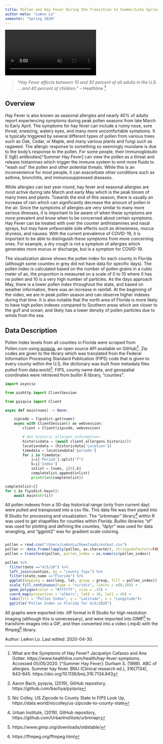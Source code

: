 ```yaml
---
title: Pollen and Hay Fever During the Transition to Summer/Late Spring
author-meta: "LeAnn Lo"
semester: "Spring 2020"
---
```


<!-- VIDEO ON LOOP: see styles.css for formatting -->
<div class="video-wrapper">
  <video id = "scaledvideo" controls preload = "true" autoplay loop muted>
    <source src= "https://drdavis.space/teaching/ds/sdd/media/2020/05/project_leanlow.mp4" type = "video/mp4" >
  </video>
</div>

> *"Hay Fever affects between 10 and 30 percent of all adults in the U.S.
...
and 40 percent of children."* -- Healthline [^healthline]

## Overview
Hay Fever is also known as seasonal allergies and nearly 40% of adults report experiencing symptoms during peak pollen seasons from late March to Early April.
The symptoms for hay fever can include a runny nose, sore throat, sneezing, watery eyes, and many more uncomfortable symptoms.
It is typically triggered by several different types of pollen from various trees such as Oak, Cedar, or Maple, and many various plants and fungi such as ragweed.
The allergic response to something so seemingly mundane is due to the body's response to the pollen.
For some people, their Immunoglobulin E (IgE) antibodies[^Summer Hay Fever] can view the pollen as a threat and release histamines which trigger the immune system to emit more fluids to "wash out" the pollen and other potential threats.
While this is an inconvenience for most people, it can exacerbate other conditions such as asthma, bronchitis, and immunosuppressed diseases.
 

While allergies can last year-round, hay fever and seasonal allergies are most active during late March and early May which is the peak bloom of many trees and plants.
Towards the end of this season, there is usually an increase of rain which can significantly decrease the amount of pollen in the air.
Since the symptoms of allergies are very similar to many more serious illnesses, it is important to be aware of when these symptoms are more prevalent and know when to be concerned about certain symptoms.
Hay Fever can be treated with over the counter antihistamines and nasal sprays, but may have unfavorable side effects such as drowsiness, mucus dryness, and nausea.
With the current prevalence of COVID-19, it is important to be able to distinguish these symptoms from more concerning ones.
For example, a dry cough is not a symptom of allergies which generates more mucus or discharge, but is a symptom for COVID-19.


The visualization above shows the pollen index for each county in Florida (although some counties in grey did not have data for specific days).
The pollen index is calculated based on the number of pollen grains in a cubic meter of air, the proportion is measured on a scale of 0 to 10 where 0 has no pollen and 10 is a very high number of particles.
As the days approach May, there is a lower pollen index throughout the state, and based on weather information, there was an increase in rainfall.
At the beginning of the video, we are in peak pollen season and can observe higher indexes during that time.
It is also notable that the north area of Florida is more likely to have high pollen indexes compared to Southern areas which are closer to the gulf and ocean, and likely has a lower density of pollen particles due to winds from the sea.


## Data Description
Pollen Index levels from all counties in Florida were scraped from Pollen.com using [pyiqvia](https://github.com/bachya/pyiqvia), an open source API available on GitHub[^pyiqvia].
Zip codes are given to the library which was translated from the Federal Information Processing Standard Publication (FIPS) code that is given to every county within the U.S, the dictionary was built from metadata files pulled from data.world[^FIPSdata].
FIPS, county name data, and geospatial coordinates were retrieved from builtin R library, "counties".

```python
import asyncio

from aiohttp import ClientSession

from pyiqvia import Client

async def main(nums) -> None:

    zipcode = fipsdict.get(nums)
    async with ClientSession() as websession:
        client = Client(zipcode, websession)

        # Get historic allergen information:
        historicdata = (await client.allergens.historic())
        locationdata = (historicdata['Location'])
        timedata = locationdata['periods']
        for i in timedata:
            j=i['Period'].split("T")
            k=i['Index']
            inlist = [nums, j[0],k]
            completelist.append(inlist)
            print(len(completelist))

completelist=[]
for i in fipsdict.keys():
    await main(str(i))
```

All pollen indexes from a 30-day historical range (only from current day) were pulled and transposed into a csv file.
This data file was then piped into R Studio for processing and visualization.
The "urbnmapr" library[^urbnmapr] within R was used to get shapefiles for counties within Florida.
Builtin libraries "sf" was used for plotting and defining the counties, "dplyr" was used for data wrangling, and "ggplot2" was for gradient scale coloring.

```R

pollen = read.csv("/Users/LeAnnLo/Downloads/output.csv")
pollen <- data.frame(lapply(pollen, as.character), stringsAsFactors=FALSE)
pollen = transform(pollen, pollen_index = as.numeric(pollen_index))

pollen %>% 
  filter(date =="4/5/20") %>% 
  left_join(counties, by = "county_fips") %>% 
  filter(state_name =="Florida") %>% 
  ggplot(mapping = aes(long, lat, group = group, fill = pollen_index)) +
  scale_fill_continuous(type = "viridis", limits = c(0,10)) +
  geom_polygon(color = "#ffffff", size = .25) +
  coord_map(projection = "albers", lat0 = 39, lat1 = 45) +
  labs(fill = "Pollen Index", y = "Latitude", x = "Longitude")+
  ggtitle("Pollen Index in Florida for 4/5/2020")

```

All graphs were exported into .tiff format in R Studio for high resolution imaging (although this is unnecessary), and were imported into GIMP[^GIMP] to transform images into a GIF, and then converted into a video (.mp4) with the ffmpeg[^ffmpeg] library.


<div class="credit-line">
Author: LeAnn Lo.
Last edited: 2020-04-30.
</div>


[^healthline]: What are the Symptoms of Hay Fever? Jacquelyn Cafasso and Ana Gotter. https://www.healthline.com/health/hay-fever-symptoms. Accessed 05/05/2020.
[^Summer Hay Fever]: Durham S. (1998). ABC of allergies. Summer hay fever. BMJ (Clinical research ed.), 316(7134), 843–845. https://doi.org/10.1136/bmj.316.7134.843
[^python]: Python. Copyright (C) 2001--2019. Python Software Foundation. Accessed 2020-04-30. Online: https://www.python.org/
[^pyiqvia]: Aaron Bach, pyiqvia, (2019), GitHub repository, https://github.com/bachya/pyiqvia
[^FIPSdata]: Nic Colley, US Zipcode to County State to FIPS Look Up, https://data.world/niccolley/us-zipcode-to-county-state
[^urbnmapr]: Urban Institute, (2019), GitHub repository, https://github.com/UrbanInstitute/urbnmapr
[^GIMP]: https://www.gimp.org/downloads/oldstable/
[^ffmpeg]: https://ffmpeg.org/ffmpeg.html


